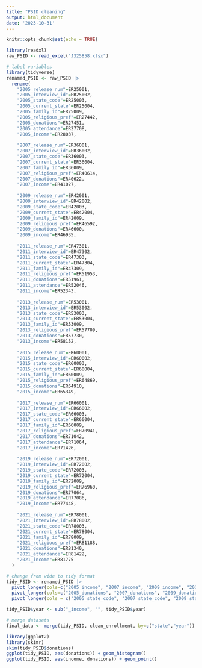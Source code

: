 ```yaml
---
title: "PSID cleaning"
output: html_document
date: '2023-10-31'
---
```


```r
knitr::opts_chunk$set(echo = TRUE)
```



```r
library(readxl)
raw_PSID <- read_excel("J325858.xlsx")
```

```r
# label variables
library(tidyverse)
renamed_PSID <- raw_PSID |>
  rename(
    "2005_release_num"=ER25001, 
    "2005_interview_id"=ER25002,     
    "2005_state_code"=ER25003,            
    "2005_current_state"=ER25004,
    "2005_family_id"=ER25009,
    "2005_religious_pref"=ER27442,             
    "2005_donations"=ER27451,   
    "2005_attendance"=ER27708,      
    "2005_income"=ER28037,       
    
    "2007_release_num"=ER36001,                          
    "2007_interview_id"=ER36002,     
    "2007_state_code"=ER36003,            
    "2007_current_state"=ER36004,
    "2007_family_id"=ER36009,
    "2007_religious_pref"=ER40614,             
    "2007_donations"=ER40622,   
    "2007_income"=ER41027,        
    
    "2009_release_num"=ER42001,                          
    "2009_interview_id"=ER42002,     
    "2009_state_code"=ER42003,            
    "2009_current_state"=ER42004,
    "2009_family_id"=ER42009,
    "2009_religious_pref"=ER46592,             
    "2009_donations"=ER46600,   
    "2009_income"=ER46935, 
    
    "2011_release_num"=ER47301,                          
    "2011_interview_id"=ER47302,     
    "2011_state_code"=ER47303,            
    "2011_current_state"=ER47304,
    "2011_family_id"=ER47309,
    "2011_religious_pref"=ER51953,             
    "2011_donations"=ER51961,   
    "2011_attendance"=ER52046,      
    "2011_income"=ER52343, 
    
    "2013_release_num"=ER53001,                          
    "2013_interview_id"=ER53002,     
    "2013_state_code"=ER53003,            
    "2013_current_state"=ER53004,
    "2013_family_id"=ER53009,
    "2013_religious_pref"=ER57709,             
    "2013_donations"=ER57730,   
    "2013_income"=ER58152,
    
    "2015_release_num"=ER60001,                          
    "2015_interview_id"=ER60002,     
    "2015_state_code"=ER60003,            
    "2015_current_state"=ER60004,
    "2015_family_id"=ER60009,
    "2015_religious_pref"=ER64869,             
    "2015_donations"=ER64910,   
    "2015_income"=ER65349,
    
    "2017_release_num"=ER66001,                          
    "2017_interview_id"=ER66002,     
    "2017_state_code"=ER66003,            
    "2017_current_state"=ER66004,
    "2017_family_id"=ER66009,
    "2017_religious_pref"=ER70941,             
    "2017_donations"=ER71042,   
    "2017_attendance"=ER71064,      
    "2017_income"=ER71426, 
    
    "2019_release_num"=ER72001,                          
    "2019_interview_id"=ER72002,     
    "2019_state_code"=ER72003,            
    "2019_current_state"=ER72004,
    "2019_family_id"=ER72009,
    "2019_religious_pref"=ER76960,             
    "2019_donations"=ER77064,   
    "2019_attendance"=ER77086,      
    "2019_income"=ER77448,
    
    "2021_release_num"=ER78001,                          
    "2021_interview_id"=ER78002,     
    "2021_state_code"=ER78003,            
    "2021_current_state"=ER78004,
    "2021_family_id"=ER78009,
    "2021_religious_pref"=ER81188,             
    "2021_donations"=ER81340,   
    "2021_attendance"=ER81422,      
    "2021_income"=ER81775
  )
```


```r
# change from wide to tidy format
tidy_PSID <- renamed_PSID |>
  pivot_longer(cols=c("2005_income", "2007_income", "2009_income", "2011_income", "2013_income", "2015_income", "2017_income", "2019_income", "2021_income"), names_to="year", values_to="income") |>
  pivot_longer(cols=c("2005_donations", "2007_donations", "2009_donations", "2011_donations", "2013_donations", "2015_donations", "2017_donations", "2019_donations", "2021_donations"), names_to="year2", values_to="donations") |>
  pivot_longer(cols = c("2005_state_code", "2007_state_code", "2009_state_code", "2011_state_code", "2013_state_code", "2015_state_code", "2017_state_code", "2019_state_code", "2021_state_code"), names_to = "year3", values_to = "state")

tidy_PSID$year <- sub("_income", "", tidy_PSID$year)

# merge datasets
final_data <- merge(tidy_PSID, clean_enrollment, by=c("state","year"))
```

```r
library(ggplot2)
library(skimr)
skim(tidy_PSID$donations)
ggplot(tidy_PSID, aes(donations)) + geom_histogram()
ggplot(tidy_PSID, aes(income, donations)) + geom_point()
```